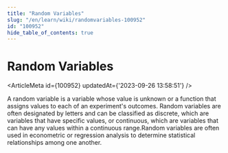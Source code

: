 ```yaml
---
title: "Random Variables"
slug: "/en/learn/wiki/randomvariables-100952"
id: "100952"
hide_table_of_contents: true
---
```



# Random Variables

<ArticleMeta id={100952} updatedAt={'2023-09-26 13:58:51'} />
<div className='border-solid border-b border-t-0 my-4 border-[var(--ifm-color-gray-300)]' />

A random variable is a variable whose value is unknown or a function that assigns values to each of an experiment's outcomes. Random variables are often designated by letters and can be classified as discrete, which are variables that have specific values, or continuous, which are variables that can have any values within a continuous range.Random variables are often used in econometric or regression analysis to determine statistical relationships among one another.
